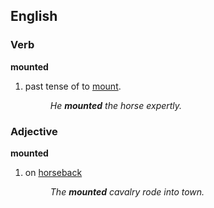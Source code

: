 ==English==

===Verb===
'''mounted'''
# past tense of to [[mount]].
#:''He '''mounted''' the horse expertly.''
===Adjective===
'''mounted'''
# on [[horseback]]
#:''The '''mounted''' cavalry rode into town.''